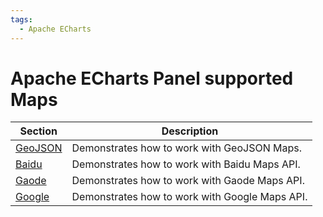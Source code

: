 ```yaml
---
tags:
  - Apache ECharts
---
```


# Apache ECharts Panel supported Maps

| Section            | Description                                    |
| ------------------ | ---------------------------------------------- |
| [GeoJSON](geojson) | Demonstrates how to work with GeoJSON Maps.    |
| [Baidu](baidu)     | Demonstrates how to work with Baidu Maps API.  |
| [Gaode](gaode)     | Demonstrates how to work with Gaode Maps API.  |
| [Google](google)   | Demonstrates how to work with Google Maps API. |
